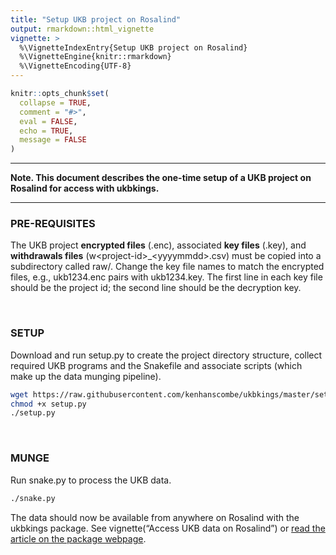 ```yaml
---
title: "Setup UKB project on Rosalind"
output: rmarkdown::html_vignette
vignette: >
  %\VignetteIndexEntry{Setup UKB project on Rosalind}
  %\VignetteEngine{knitr::rmarkdown}
  %\VignetteEncoding{UTF-8}
---
```


```r
knitr::opts_chunk$set(
  collapse = TRUE,
  comment = "#>",
  eval = FALSE,
  echo = TRUE,
  message = FALSE
)
```

***

**Note. This document describes the one-time setup of a UKB project on Rosalind for access with ukbkings.**

***

### PRE-REQUISITES

The UKB project **encrypted files** (.enc), associated **key files** (.key), and **withdrawals files** (w\<project-id\>_\<yyyymmdd\>.csv) must be copied into a subdirectory called raw/. Change the key file names to match the encrypted files, e.g., ukb1234.enc pairs with ukb1234.key. The first line in each key file should be the project id; the second line should be the decryption key.

<br>

### SETUP

Download and run setup.py to create the project directory structure, collect required UKB programs and the Snakefile and associate scripts (which make up the data munging pipeline).

```bash
wget https://raw.githubusercontent.com/kenhanscombe/ukbkings/master/setup.py
chmod +x setup.py
./setup.py
```

<br>

### MUNGE

Run snake.py to process the UKB data.

```bash
./snake.py
```

The data should now be available from anywhere on Rosalind with the ukbkings package. See vignette("Access UKB data on Rosalind") or [read the article on the package webpage](https://kenhanscombe.github.io/ukbkings/).
